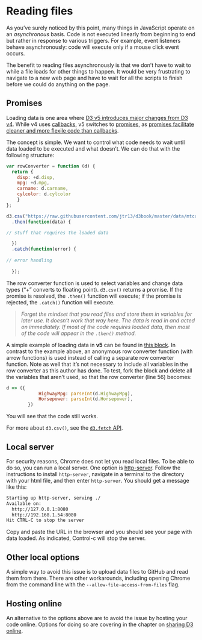 # Reading files <i class="fa fa-file-text-o"></i>

As you've surely noticed by this point, many things in JavaScript operate on an *asynchronous* basis. Code is not executed linearly from beginning to end but rather in response to various triggers. For example, event listeners behave asynchronously: code will execute only if a mouse click event occurs.

The benefit to reading files asynchronously is that we don't have to wait to while a file loads for other things to happen. It would be very frustrating to navigate to a new web page and have to wait for all the scripts to finish before we could do anything on the page.

## Promises

Loading data is one area where [D3 v5 introduces major changes from D3 v4](https://github.com/d3/d3/blob/master/CHANGES.md){target="_blank"}. While v4 uses [callbacks](https://javascript.info/callbacks){target="_blank"}, v5 switches to [promises](https://javascript.info/promise-basics){target="_blank"}, as [promises facilitate cleaner and more flexile code than callbacks](https://hiddentao.com/archives/2014/04/21/why-promises-are-more-flexible-than-callbacks){target="_blank"}.

The concept is simple. We want to control what code needs to wait until data loaded to be executed and what doesn't. We can do that with the following structure:

``` js
var rowConverter = function (d) {
  return {
    disp: +d.disp,
    mpg: +d.mpg,
    carname: d.carname,
    cylcolor: d.cylcolor
    }
};  

d3.csv("https://raw.githubusercontent.com/jtr13/d3book/master/data/mtcars.csv", rowConverter)
  .then(function(data) {

// stuff that requires the loaded data

  })
  .catch(function(error) {
  
// error handling  
  
  });
```  

The row converter function is used to select variables and change data types ("+" converts to floating point). `d3.csv()` returns a promise. If the promise is resolved, the `.then()` function will execute; if the promise is rejected, the `.catch()` function will execute.

> <i class="fa fa-exclamation-triangle"></i> *Forget the mindset that you read files and store them in variables for later use. It doesn't work that way here. The data is read in and acted on immediately. If most of the code requires loaded data, then most of the code will appear in the `.then()` method.*

A simple example of loading data in **v5** can be found in [this block](https://blockbuilder.org/tiktaktok/c2e02e2916c226ef44ed233cb46db40c){target="_blank"}. In contrast to the example above, an anonymous row converter function (with arrow functions) is used instead of calling a separate row converter function. Note as well that it's not necessary to include all variables in the row converter as this author has done. To test, fork the block and delete all the variables that aren't used, so that the row converter (line 56) becomes:

``` js
d => ({
			HighwayMpg: parseInt(d.HighwayMpg),
			Horsepower: parseInt(d.Horsepower),
		})
```

You will see that the code still works.

For more about `d3.csv()`, see the [`d3.fetch` API](https://github.com/d3/d3-fetch/blob/v1.1.2/README.md#csv){target="_blank"}.

## Local server

For security reasons, Chrome does not let you read local files. To be able to do so, you can run a local server. One option is [http-server](https://www.npmjs.com/package/http-server){target="_blank"}. Follow the instructions to install `http-server`, navigate in a terminal to the directory with your html file, and then enter `http-server`. You should get a message like this:

``` bash
Starting up http-server, serving ./
Available on:
  http://127.0.0.1:8080
  http://192.168.1.54:8080
Hit CTRL-C to stop the server
```

Copy and paste the URL in the browser and you should see your page with data loaded. As indicated, Control-c will stop the server.

## Other local options

A simple way to avoid this issue is to upload data files to GitHub and read them from there. There are other workarounds, including opening Chrome from the command line with the `--allow-file-access-from-files` flag.

## Hosting online

An alternative to the options above are to avoid the issue by hosting your code online. Options for doing so are covering in the chapter on [sharing D3 online](share-d3-online.html).

